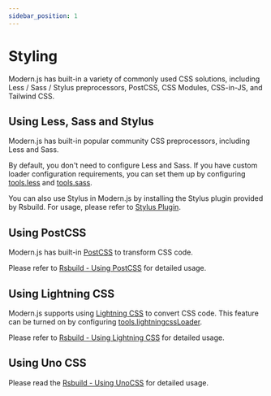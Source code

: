 ```yaml
---
sidebar_position: 1
---
```


# Styling

Modern.js has built-in a variety of commonly used CSS solutions, including Less / Sass / Stylus preprocessors, PostCSS, CSS Modules, CSS-in-JS, and Tailwind CSS.

## Using Less, Sass and Stylus

Modern.js has built-in popular community CSS preprocessors, including Less and Sass.

By default, you don't need to configure Less and Sass. If you have custom loader configuration requirements, you can set them up by configuring [tools.less](/configure/app/tools/less) and [tools.sass](/configure/app/tools/sass).

You can also use Stylus in Modern.js by installing the Stylus plugin provided by Rsbuild. For usage, please refer to [Stylus Plugin](https://rsbuild.dev/plugins/list/plugin-stylus).

## Using PostCSS

Modern.js has built-in [PostCSS](https://postcss.org/) to transform CSS code.

Please refer to [Rsbuild - Using PostCSS](https://rsbuild.dev/guide/basic/css-usage#using-postcss) for detailed usage.

## Using Lightning CSS

Modern.js supports using [Lightning CSS](https://lightningcss.dev/) to convert CSS code. This feature can be turned on by configuring [tools.lightningcssLoader](/configure/app/tools/lightningcss-loader).

Please refer to [Rsbuild - Using Lightning CSS](https://rsbuild.dev/guide/basic/css-usage#lightning-css) for detailed usage.

## Using Uno CSS

Please read the [Rsbuild - Using UnoCSS](https://rsbuild.dev/zh/guide/basic/unocss) for detailed usage.
